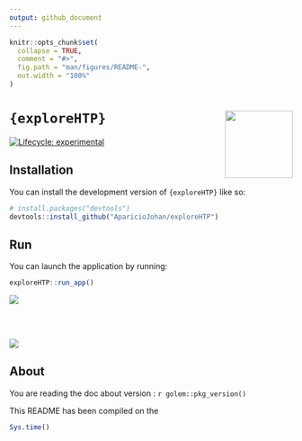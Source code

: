 ```yaml
---
output: github_document
---
```


<!-- README.md is generated from README.Rmd. Please edit that file -->

```r
knitr::opts_chunk$set(
  collapse = TRUE,
  comment = "#>",
  fig.path = "man/figures/README-",
  out.width = "100%"
)
```

# `{exploreHTP}` <img src='man/figures/logo.png' width = "120px" align="right"/>

<!-- badges: start -->
[![Lifecycle: experimental](https://img.shields.io/badge/lifecycle-experimental-orange.svg)](https://lifecycle.r-lib.org/articles/stages.html#experimental)
<!-- badges: end -->

## Installation

You can install the development version of `{exploreHTP}` like so:

``` r
# install.packages("devtools")
devtools::install_github("AparicioJohan/exploreHTP")
```

## Run

You can launch the application by running:

```r
exploreHTP::run_app()
```

<img src='man/figures/Lastversion1.png' align="center"/>

<br>
<br>

<img src='man/figures/Lastversion2.png' align="center"/>

## About

You are reading the doc about version : `r golem::pkg_version()`

This README has been compiled on the

```r
Sys.time()
```
